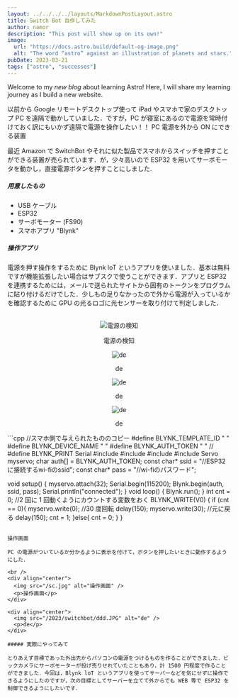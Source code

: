 ```yaml
---
layout: ../../../../layouts/MarkdownPostLayout.astro
title: Switch Bot 自作してみた
author: namor
description: "This post will show up on its own!"
image:
  url: "https://docs.astro.build/default-og-image.png"
  alt: "The word “astro” against an illustration of planets and stars."
pubDate: 2023-03-21
tags: ["astro", "successes"]
---
```


Welcome to my _new blog_ about learning Astro! Here, I will share my learning journey as I build a new website.

以前から Google リモートデスクトップ使って iPad やスマホで家のデスクトップ PC を遠隔で動かしていました．ですが，PC が寝室にあるので電源を常時付けておく訳にもいかず遠隔で電源を操作したい！！
PC 電源を外から ON にできる装置

最近 Amazon で SwitchBot やそれに似た製品でスマホからスイッチを押すことができる装置が売られています．が，少々高いので ESP32 を用いてサーボモータを動かし，直接電源ボタンを押すことにしました.

##### 用意したもの

- USB ケーブル
- ESP32
- サーボモーター (FS90)
- スマホアプリ "Blynk"

##### 操作アプリ

電源を押す操作をするために Blynk loT というアプリを使いました．基本は無料ですが機能拡張したい場合はサブスクで使うことができます．アプリと ESP32 を連携するためには，メールで送られたサイトから固有のトークンをプログラムに貼り付けるだけでした．少しもの足りなかったので外から電源が入っているかを確認するために GPU の光るロゴに光センサーを取り付けて判定しました．

<br />
<div align="center">
  <img src="./src/pages/posts/2023/switchbot/gpu.jpg" alt="電源の検知" />
  <p>電源の検知</p>
</div>
<div align="center">
  <img src="./pages/posts/2023/switchbot//gpu.jpg" alt="de" />
  <p>de</p>
</div>
<div align="center">
  <img src="/2023/switchbot/fff.jpg" alt="de" />
  <p>de</p>
</div>
<div align="center">
  <img src="." alt="de" />
  <p>de</p>
</div>
```cpp
//スマホ側で与えられたもののコピー
#define BLYNK_TEMPLATE_ID           "                 "
#define BLYNK_DEVICE_NAME           "                 "
#define BLYNK_AUTH_TOKEN            "                 "
//
#define BLYNK_PRINT Serial
#include <WiFi.h>
#include <WiFiClient.h>
#include <BlynkSimpleEsp32.h>
#include <Servo.h>
Servo myservo;
char auth[] = BLYNK_AUTH_TOKEN;
const char* ssid = "//ESP32に接続するwi-fiのssid";
const char* pass = "//wi-fiのパスワード";

void setup()
{
myservo.attach(32);
Serial.begin(115200);
Blynk.begin(auth, ssid, pass);
Serial.println("connected");
}
void loop()
{
Blynk.run();
}
int cnt = 0; //2 回に 1 回動くようにカウントする変数をおく
BLYNK_WRITE(V0)
{
if (cnt == 0){
myservo.write(0); //30 度回転
delay(150);
myservo.write(30); //元に戻る
delay(150);
cnt = 1;
}else{
cnt = 0;
}
}

```

操作画面

PC の電源がついているか分かるように表示を付けて，ボタンを押したいときに動作するようにした．

<br />
<div align="center">
  <img src="/sc.jpg" alt="操作画面" />
  <p>操作画面</p>
</div>

<div align="center">
  <img src="/2023/switchbot/ddd.JPG" alt="de" />
  <p>de</p>
</div>

##### 実際にやってみて

とりあえず目標であった外出先からパソコンの電源をつけるものを作ることができました．ビックカメラにサーボモーターが投げ売りせれていたこともあり，計 1500 円程度で作ることができました．今回は，Blynk loT というアプリを使ってサーバーなどを気にせずに操作できるようにしたのですが，次の目標としてサーバーを立てて外からでも WEB 等で ESP32 を制御できるようにしたいです．
```
